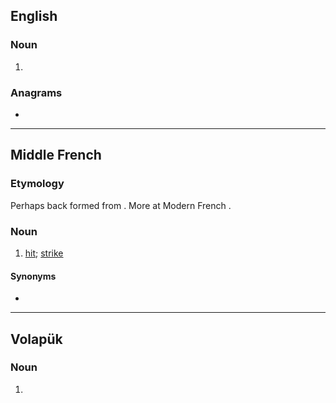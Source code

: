 {{also|Tabus|tabús}}
==English==

===Noun===
{{head|en|noun plural form}}

# {{plural of|tabu|lang=en}}

===Anagrams===
* {{anagrams|en|Taubs|abuts|buats|busta|butas|tsuba|tubas}}

----

==Middle French==

===Etymology===
Perhaps back formed from {{m|frm|tabuster}}. More at Modern French {{m|fr|tabac}}.

===Noun===
{{frm-noun|m|tabus}}

# [[hit]]; [[strike]]

====Synonyms====
* {{l|frm|coup}}

----

==Volapük==

===Noun===
{{head|vo|noun form}}

# {{inflection of|tab||predicative|p|lang=vo}}